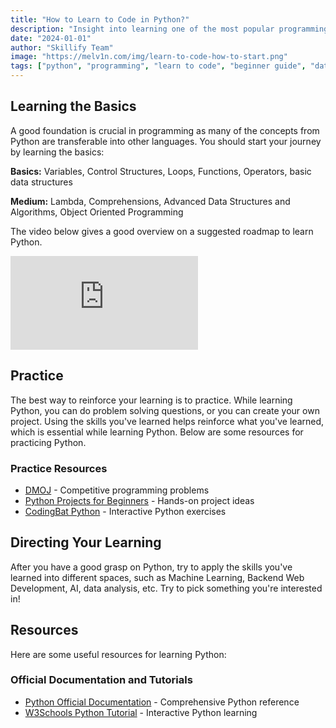 ```yaml
---
title: "How to Learn to Code in Python?"
description: "Insight into learning one of the most popular programming languages"
date: "2024-01-01"
author: "Skillify Team"
image: "https://melv1n.com/img/learn-to-code-how-to-start.png"
tags: ["python", "programming", "learn to code", "beginner guide", "data science"]
---
```


## Learning the Basics

A good foundation is crucial in programming as many of the concepts from Python are transferable into other languages. You should start your journey by learning the basics:

**Basics:** Variables, Control Structures, Loops, Functions, Operators, basic data structures

**Medium:** Lambda, Comprehensions, Advanced Data Structures and Algorithms, Object Oriented Programming

The video below gives a good overview on a suggested roadmap to learn Python.

<iframe
  className="w-full max-h-sm md:w-3/4 md:h-96"
  src="https://www.youtube.com/embed/p15xzjzR9j0"
  title="Python Learning Roadmap"
  frameBorder="0"
  allow="accelerometer; autoplay; clipboard-write; encrypted-media; gyroscope; picture-in-picture"
  allowFullScreen
></iframe>

## Practice

The best way to reinforce your learning is to practice. While learning Python, you can do problem solving questions, or you can create your own project. Using the skills you've learned helps reinforce what you've learned, which is essential while learning Python. Below are some resources for practicing Python.

### Practice Resources

- [DMOJ](https://dmoj.ca/) - Competitive programming problems
- [Python Projects for Beginners](https://www.dataquest.io/blog/python-projects-for-beginners/) - Hands-on project ideas
- [CodingBat Python](https://codingbat.com/python) - Interactive Python exercises

## Directing Your Learning

After you have a good grasp on Python, try to apply the skills you've learned into different spaces, such as Machine Learning, Backend Web Development, AI, data analysis, etc. Try to pick something you're interested in!

## Resources

Here are some useful resources for learning Python:

### Official Documentation and Tutorials

- [Python Official Documentation](https://docs.python.org/3/) - Comprehensive Python reference
- [W3Schools Python Tutorial](https://www.w3schools.com/python/) - Interactive Python learning



